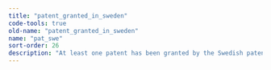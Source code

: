 ```yaml
---
title: "patent_granted_in_sweden"
code-tools: true
old-name: "patent_granted_in_sweden"
name: "pat_swe"
sort-order: 26
description: "At least one patent has been granted by the Swedish patent office."
---
```

